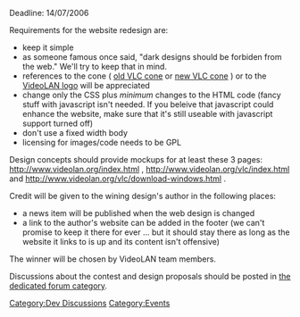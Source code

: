 {{See also|WebsiteDesign}}
{{Historical}}

Deadline: 14/07/2006

Requirements for the website redesign are:

* keep it simple
* as someone famous once said, "dark designs should be forbiden from the web." We'll try to keep that in mind.
* references to the cone ( [http://www.videolan.org/images/cone-soppera10.png old VLC cone] or [http://trac.videolan.org/vlc/browser/trunk/share/vlc128x128.png new VLC cone] ) or to the [http://www.videolan.org/images/vl4_1024x768.jpg VideoLAN logo] will be appreciated
* change only the CSS plus ''minimum'' changes to the HTML code (fancy stuff with javascript isn't needed. If you beleive that javascript could enhance the website, make sure that it's still useable with javascript support turned off)
* don't use a fixed width body
* licensing for images/code needs to be GPL

Design concepts should provide mockups for at least these 3 pages: http://www.videolan.org/index.html , http://www.videolan.org/vlc/index.html and http://www.videolan.org/vlc/download-windows.html .

Credit will be given to the wining design's author in the following places:
* a news item will be published when the web design is changed
* a link to the author's website can be added in the footer (we can't promise to keep it there for ever ... but it should stay there as long as the website it links to is up and its content isn't offensive)

The winner will be chosen by VideoLAN team members.

Discussions about the contest and design proposals should be posted in [http://forum.videolan.org/viewforum.php?f=10 the dedicated forum category].

[[Category:Dev Discussions]]
[[Category:Events]]